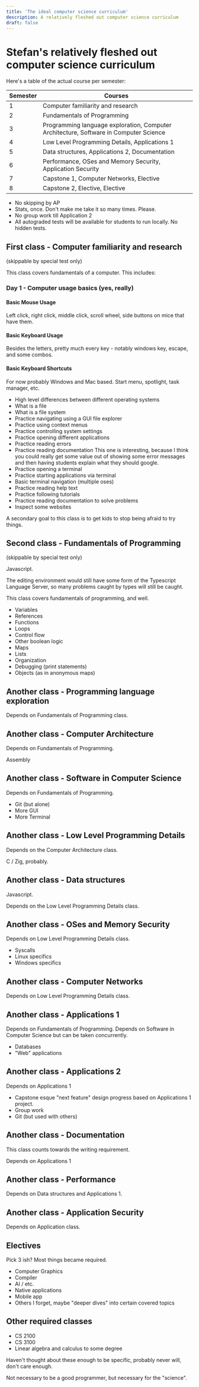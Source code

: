 ```yaml
---
title: 'The ideal computer science curriculum'
description: A relatively fleshed out computer science curriculum
draft: false
---
```


# Stefan's relatively fleshed out computer science curriculum

Here's a table of the actual course per semester:

| Semester | Courses                                                                               |
| -------- | ------------------------------------------------------------------------------------- |
| 1        | Computer familiarity and research                                                     |
| 2        | Fundamentals of Programming                                                           |
| 3        | Programming language exploration, Computer Architecture, Software in Computer Science |
| 4        | Low Level Programming Details, Applications 1                                         |
| 5        | Data structures, Applications 2, Documentation                                        |
| 6        | Performance, OSes and Memory Security, Application Security                           |
| 7        | Capstone 1, Computer Networks, Elective                                               |
| 8        | Capstone 2, Elective, Elective                                                        |

- No skipping by AP
- Stats, once. Don't make me take it so many times. Please.
- No group work till Application 2
- All autograded tests will be available for students to run locally. No hidden tests.

## First class - Computer familiarity and research

(skippable by special test only)

This class covers fundamentals of a computer. This includes:

### Day 1 - Computer usage basics (yes, really)

#### Basic Mouse Usage

Left click, right click, middle click, scroll wheel, side buttons on mice that have them.

#### Basic Keyboard Usage

Besides the letters, pretty much every key - notably windows key, escape, and some combos.

#### Basic Keyboard Shortcuts

For now probably Windows and Mac based.
Start menu, spotlight, task manager, etc.

- High level differences between different operating systems
- What is a file
- What is a file system
- Practice navigating using a GUI file explorer
- Practice using context menus
- Practice controlling system settings
- Practice opening different applications
- Practice reading errors
- Practice reading documentation
  This one is interesting, because I think you could really get some value out of showing some error messages and then having students explain what they should google.
- Practice opening a terminal
- Practice starting applications via terminal
- Basic terminal navigation (multiple oses)
- Practice reading help text
- Practice following tutorials
- Practice reading documentation to solve problems
- Inspect some websites

A secondary goal to this class is to get kids to stop being afraid to try things.

## Second class - Fundamentals of Programming

(skippable by special test only)

Javascript.

The editing environment would still have some form of the Typescript Language Server, so many problems caught by types will still be caught.

This class covers fundamentals of programming, and well.

- Variables
- References
- Functions
- Loops
- Control flow
- Other boolean logic
- Maps
- Lists
- Organization
- Debugging (print statements)
- Objects (as in anonymous maps)

## Another class - Programming language exploration

Depends on Fundamentals of Programming class.

## Another class - Computer Architecture

Depends on Fundamentals of Programming.

Assembly

## Another class - Software in Computer Science

Depends on Fundamentals of Programming.

- Git (but alone)
- More GUI
- More Terminal

## Another class - Low Level Programming Details

Depends on the Computer Architecture class.

C / Zig, probably.

## Another class - Data structures

Javascript.

Depends on the Low Level Programming Details class.

## Another class - OSes and Memory Security

Depends on Low Level Programming Details class.

- Syscalls
- Linux specifics
- Windows specifics

## Another class - Computer Networks

Depends on Low Level Programming Details class.

## Another class - Applications 1

Depends on Fundamentals of Programming.
Depends on Software in Computer Science but can be taken concurrently.

- Databases
- "Web" applications

## Another class - Applications 2

Depends on Applications 1

- Capstone esque "next feature" design progress based on Applications 1 project.
- Group work
- Git (but used with others)

## Another class - Documentation

This class counts towards the writing requirement.

Depends on Applications 1

## Another class - Performance

Depends on Data structures and Applications 1.

## Another class - Application Security

Depends on Application class.

## Electives

Pick 3 ish? Most things became required.

- Computer Graphics
- Compiler
- AI / etc.
- Native applications
- Mobile app
- Others I forget, maybe "deeper dives" into certain covered topics

## Other required classes

- CS 2100
- CS 3100
- Linear algebra and calculus to some degree

Haven't thought about these enough to be specific, probably never will, don't care enough.

Not necessary to be a good programmer, but necessary for the "science".
